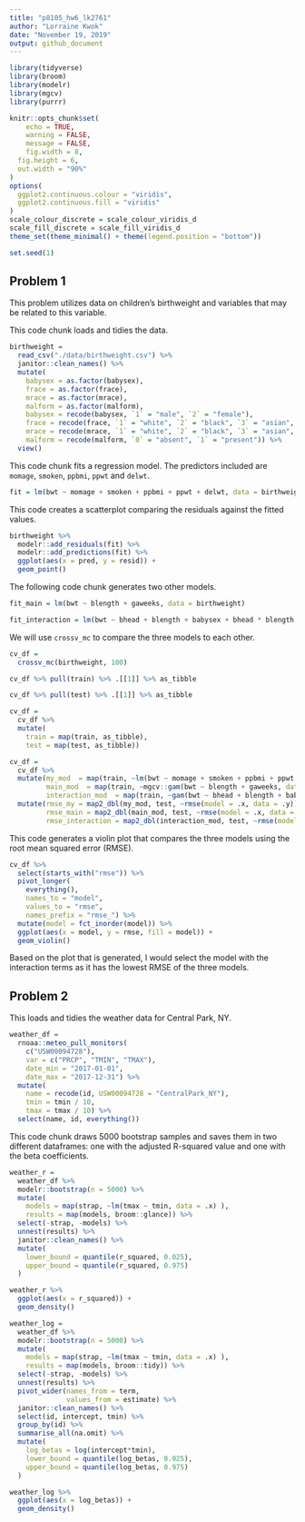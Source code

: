 ```yaml
---
title: "p8105_hw6_lk2761"
author: "Lorraine Kwok"
date: "November 19, 2019"
output: github_document
---
```


```r
library(tidyverse)
library(broom)
library(modelr)
library(mgcv)
library(purrr)

knitr::opts_chunk$set(
	echo = TRUE,
	warning = FALSE,
	message = FALSE,
	fig.width = 8, 
  fig.height = 6,
  out.width = "90%"
)
options(
  ggplot2.continuous.colour = "viridis",
  ggplot2.continuous.fill = "viridis"
)
scale_colour_discrete = scale_colour_viridis_d
scale_fill_discrete = scale_fill_viridis_d
theme_set(theme_minimal() + theme(legend.position = "bottom"))

set.seed(1)
```

## Problem 1

This problem utilizes data on children's birthweight and variables that may be related to this variable. 

This code chunk loads and tidies the data. 

```r
birthweight = 
  read_csv("./data/birthweight.csv") %>%
  janitor::clean_names() %>%
  mutate(
    babysex = as.factor(babysex),
    frace = as.factor(frace),
    mrace = as.factor(mrace),
    malform = as.factor(malform),
    babysex = recode(babysex, `1` = "male", `2` = "female"),
    frace = recode(frace, `1` = "white", `2` = "black", `3` = "asian", `4` = "puerto rican", `8` = "other", `9` = "unknown"),
    mrace = recode(mrace, `1` = "white", `2` = "black", `3` = "asian", `4` = "puerto rican", `8` = "other"),
    malform = recode(malform, `0` = "absent", `1` = "present")) %>%
  view()
```

This code chunk fits a regression model. The predictors included are `momage`, `smoken`, `ppbmi`, `ppwt` and `delwt`. 

```r
fit = lm(bwt ~ momage + smoken + ppbmi + ppwt + delwt, data = birthweight)
```

This code creates a scatterplot comparing the residuals against the fitted values. 

```r
birthweight %>%
  modelr::add_residuals(fit) %>%
  modelr::add_predictions(fit) %>%
  ggplot(aes(x = pred, y = resid)) + 
  geom_point()
```

The following code chunk generates two other models.

```r
fit_main = lm(bwt ~ blength + gaweeks, data = birthweight)

fit_interaction = lm(bwt ~ bhead + blength + babysex + bhead * blength + bhead * babysex + blength * babysex + bhead * blength * babysex, data = birthweight)
```

We will use `crossv_mc` to compare the three models to each other. 

```r
cv_df = 
  crossv_mc(birthweight, 100) 

cv_df %>% pull(train) %>% .[[1]] %>% as_tibble

cv_df %>% pull(test) %>% .[[1]] %>% as_tibble
```

```r
cv_df =
  cv_df %>% 
  mutate(
    train = map(train, as_tibble),
    test = map(test, as_tibble))
```

```r
cv_df = 
  cv_df %>% 
  mutate(my_mod  = map(train, ~lm(bwt ~ momage + smoken + ppbmi + ppwt + delwt, data = .x)),
         main_mod  = map(train, ~mgcv::gam(bwt ~ blength + gaweeks, data = .x)),
         interaction_mod  = map(train, ~gam(bwt ~ bhead + blength + babysex + bhead * blength + bhead * babysex + blength * babysex + bhead * blength * babysex, data = .x))) %>% 
  mutate(rmse_my = map2_dbl(my_mod, test, ~rmse(model = .x, data = .y)),
         rmse_main = map2_dbl(main_mod, test, ~rmse(model = .x, data = .y)),
         rmse_interaction = map2_dbl(interaction_mod, test, ~rmse(model = .x, data = .y))) %>% view()
```

This code generates a violin plot that compares the three models using the root mean squared error (RMSE). 

```r
cv_df %>% 
  select(starts_with("rmse")) %>% 
  pivot_longer(
    everything(),
    names_to = "model", 
    values_to = "rmse",
    names_prefix = "rmse_") %>% 
  mutate(model = fct_inorder(model)) %>% 
  ggplot(aes(x = model, y = rmse, fill = model)) + 
  geom_violin()
```

Based on the plot that is generated, I would select the model with the interaction terms as it has the lowest RMSE of the three models. 

## Problem 2

This loads and tidies the weather data for Central Park, NY.

```r
weather_df = 
  rnoaa::meteo_pull_monitors(
    c("USW00094728"),
    var = c("PRCP", "TMIN", "TMAX"), 
    date_min = "2017-01-01",
    date_max = "2017-12-31") %>%
  mutate(
    name = recode(id, USW00094728 = "CentralPark_NY"),
    tmin = tmin / 10,
    tmax = tmax / 10) %>%
  select(name, id, everything())
```

This code chunk draws 5000 bootstrap samples and saves them in two different dataframes: one with the adjusted R-squared value and one with the beta coefficients. 

```r
weather_r =
  weather_df %>% 
  modelr::bootstrap(n = 5000) %>% 
  mutate(
    models = map(strap, ~lm(tmax ~ tmin, data = .x) ),
    results = map(models, broom::glance)) %>% 
  select(-strap, -models) %>% 
  unnest(results) %>%
  janitor::clean_names() %>%
  mutate(
    lower_bound = quantile(r_squared, 0.025),
    upper_bound = quantile(r_squared, 0.975)
  )
```

```r
weather_r %>%
  ggplot(aes(x = r_squared)) +
  geom_density()
```

```r
weather_log =
  weather_df %>% 
  modelr::bootstrap(n = 5000) %>% 
  mutate(
    models = map(strap, ~lm(tmax ~ tmin, data = .x) ),
    results = map(models, broom::tidy)) %>% 
  select(-strap, -models) %>% 
  unnest(results) %>%
  pivot_wider(names_from = term,
              values_from = estimate) %>%
  janitor::clean_names() %>%
  select(id, intercept, tmin) %>%
  group_by(id) %>%
  summarise_all(na.omit) %>%
  mutate(
    log_betas = log(intercept*tmin),
    lower_bound = quantile(log_betas, 0.025),
    upper_bound = quantile(log_betas, 0.975)
  )
```

```r
weather_log %>%
  ggplot(aes(x = log_betas)) + 
  geom_density()
```

